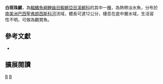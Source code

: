 {{Speciesbox 
| taxon = Cynolebias albipunctatus
| status = NE
| status_system = IUCN3.1
| authority = [[Costa|Costa]] & [[Brasil|Brasil]], 1991
| synonyms = 
}}
'''白斑珠鱂'''，為[[輻鰭魚綱|輻鰭魚綱]][[鯉齒目|鯉齒目]][[鰕鱂亞目|鰕鱂亞目]][[溪鱂科|溪鱂科]]的其中一[[種|種]]，為熱帶淡水魚，分布於[[南美洲|南美洲]][[巴西|巴西]][[聖弗朗西斯科河|聖弗朗西斯科河]]流域，體長可達12公分，棲息在底中層水域，生活習性不明，可做為觀賞魚。

== 參考文獻 ==
*{{FishBase_species|genus=Cynolebias|species=albipunctatus|year=2014|month=8}}

== 擴展閱讀 ==
{{refbegin}}
{{wikispecies-inline|Cynolebias albipunctatus|白斑珠鱂}}
{{refend}}
{{Taxonbar|from=Q5542026}}

[[Category:觀賞魚|B]]
[[Category:珠鱂屬|B]]


{{魚類小作品}}